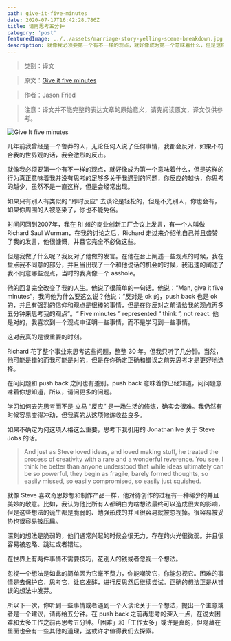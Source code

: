 ```yaml
---
path: give-it-five-minutes
date: 2020-07-17T16:42:28.786Z
title: 请再思考五分钟
category: 'post'
featuredImage: ../../assets/marriage-story-yelling-scene-breakdown.jpg
description: 就像我必须要第一个有不一样的观点，就好像成为第一个意味着什么，但是这样的行为真正意味着我并没有思考的足够多关于我遇到的问题，你反应的越快，你思考的越少，虽然不是一直这样，但是会经常出现。
---
```



> 类别：译文

> 原文：[Give it five minutes](https://signalvnoise.com/posts/3124-give-it-five-minutes)

> 作者：Jason Fried

> 注意：译文并不能完整的表达文章的原始意义，请先阅读原文，译文仅供参考。

![Give It five minutes](../../assets/marriage-story-yelling-scene-breakdown.jpg "Give It five minutes")

几年前我曾经是一个鲁莽的人，无论任何人说了任何事情，我都会反对，如果不符合我的世界观的话，我会激烈的反击。

就像我必须要第一个有不一样的观点，就好像成为第一个意味着什么，但是这样的行为真正意味着我并没有思考的足够多关于我遇到的问题，你反应的越快，你思考的越少，虽然不是一直这样，但是会经常出现。

如果只有别人有类似的 “即时反应” 去谈论是轻松的，但是不光别人，你也会有，如果你周围的人被感染了，你也不能免俗。

时间闪回到2007年，我在 RI 州的商业创新工厂会议上发言，有一个人叫做 Richard Saul Wurman，在我的讨论之后，Richard 走过来介绍他自己并且盛赞了我的发言，他很慷慨，并且它完全不必做这些。

但是我做了什么呢？我反对了他做的发言。在他在台上阐述一些观点的时候，我在盘点我不同意的部分，并且当出现了一个和他说话的机会的时候，我迅速的阐述了我不同意哪些观点，当时的我真像一个 asshole。

他的回复完全改变了我的人生。他说了很简单的一句话。他说：“Man, give it five minutes”，我问他为什么要这么说？他说：“反对是 ok 的，push back 也是 ok 的，并且有强烈的信仰和观点是很棒的事情，但是在你反对之前请给我的观点再多五分钟来思考我的观点”。“ Five minutes ” represented “ think ”, not react. 他是对的，我喜欢到一个观点中证明一些事情，而不是学习到一些事情。

这对我真的是很重要的时刻。

Richard 花了整个事业来思考这些问题，整整 30 年。但我只听了几分钟。当然，他可能是错的而我可能是对的，但是在你确定正确和错误之前先思考才是更好地选择。

在问问题和 push back 之间也有差别。push back 意味着你已经知道，问问题意味着你想知道，所以，请问更多的问题。

学习如何去先思考而不是 立马 “反应” 是一场生活的修炼，确实会很难。我仍然有时候容易变得冲动，但我真的从这项修炼收益良多。

如果不确定为何这项人格这么重要，思考下我引用的 Jonathan Ive 关于 Steve Jobs 的话。

> And just as Steve loved ideas, and loved making stuff, he treated the process of creativity with a rare and a wonderful reverence. You see, I think he better than anyone understood that while ideas ultimately can be so powerful, they begin as fragile, barely formed thoughts, so easily missed, so easily compromised, so easily just squished.

就像 Steve 喜欢奇思妙想和制作产品一样，他对待创作的过程有一种稀少的并且美妙的敬意。比如，我认为他比所有人都明白为啥想法最终可以造成很大的影响，但是这些想法的诞生都是脆弱的、勉强形成的并且很容易就被忽视掉。很容易被妥协也很容易被压扁。

深刻的想法是脆弱的，他们通常兴起的时候会很无力，存在的火光很微弱。并且很容易被忽略、跳过或者错过。

在世界上有两件事情不需要技巧，花别人的钱或者忽视一个想法。

忽视一个想法是如此的简单因为它毫不费力，你能嘲笑它，你能忽视它。困难的事情是去保护它，思考它，让它发酵，进行反思然后继续尝试。正确的想法正是从错误的想法中发芽。

所以下一次，你听到一些事情或者遇到一个人谈论关于一个想法，提出一个主意或者是一个建议，请再给五分钟。在 push back 之前再思考的深入一点，在说太困难和太多工作之前再思考五分钟。「困难」和「工作太多」或许是真的，但隐藏在里面也会有一些其他的道理，这或许才值得我们去探索。